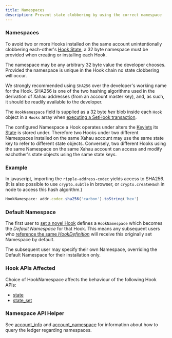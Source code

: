 ```yaml
---
title: Namespaces
description: Prevent state clobbering by using the correct namespace
---
```

### Namespaces

To avoid two or more Hooks installed on the same account unintentionally clobbering each-other's [Hook State](state-management.md), a 32 byte namespace must be provided when creating or installing each Hook.

The namespace may be any arbitrary 32 byte value the developer chooses. Provided the namespace is unique in the Hook chain no state clobbering will occur.

We strongly recommended using `SHA256` over the developer's working name for the Hook. SHA256 is one of the two hashing algorithms used in the derivation of Xahau addresses (from an account master key), and, as such, it should be readily available to the developer.

The `HookNamespace` field is supplied as a 32 byte _hex_ blob inside each `Hook` object in a `Hooks` array when [executing a SetHook transaction](sethook-transaction.md).

The configured Namespace a Hook operates under alters the [Keylets](slots-and-keylets.md) its [State](state-management.md) is stored under. Therefore two Hooks under two different Namespaces installed on the same Xahau account may use the same state key to refer to different state objects. Conversely, two different Hooks using the same Namespace on the same Xahau account can access and modify eachother's state objects using the same state keys.

### Example

In javascript, importing the `ripple-address-codec` yields access to SHA256.\
(It is also possible to use `crypto.subtle` in browser, or `crypto.createHash` in node to access this hash algorithm.)

```js
HookNamespace: addr.codec.sha256('carbon').toString('hex')
```

### Default Namespace

The first user to [set a novel Hook](sethook-transaction.md) defines a `HookNamespace` which becomes the _Default Namespace_ for that Hook. This means any subsequent users who [reference the same _HookDefinition_](reference-counted-hook-definitions.md) will receive this originally set Namespace by default.

The subsequent user may specify their own Namespace, overriding the Default Namespace for their installation only.

### Hook APIs Affected

Choice of HookNamespace affects the behaviour of the following Hook APIs:

* [state](../technical/hooks-functions/state/)
* [state_set](../technical/hooks-functions/state/state_set.md)

### Namespace API Helper

See [account_info](../technical/hooks-functions/websocket-apis/account_info.md) and [account_namespace](../technical/hooks-functions/websocket-apis/account_namespace.md) for information about how to query the ledger regarding namespaces.
